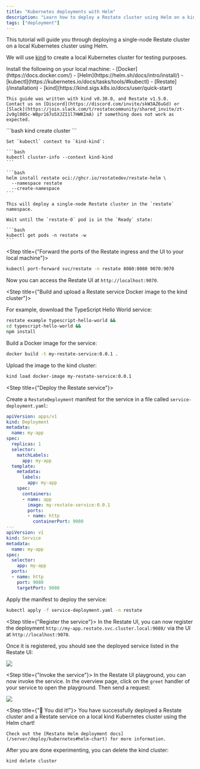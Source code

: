 ```yaml
---
title: "Kubernetes deployments with Helm"
description: "Learn how to deploy a Restate cluster using Helm on a kind Kubernetes cluster."
tags: ["deployment"]
---
```



This tutorial will guide you through deploying a single-node Restate cluster on a local Kubernetes cluster using Helm.

We will use [kind](https://kind.sigs.k8s.io/) to create a local Kubernetes cluster for testing purposes.

<Steps>
<Step title={"Prerequisites"}>
    Install the following on your local machine:
    - [Docker](https://docs.docker.com/)
    - [Helm](https://helm.sh/docs/intro/install/)
    - [kubectl](https://kubernetes.io/docs/tasks/tools/#kubectl)
    - [Restate](/installation)
    - [kind](https://kind.sigs.k8s.io/docs/user/quick-start)

    This guide was written with kind v0.30.0, and Restate v1.5.0.
    Contact us on [Discord](https://discord.com/invite/skW3AZ6uGd) or [Slack](https://join.slack.com/t/restatecommunity/shared_invite/zt-2v9gl005c-WBpr167o5XJZI1l7HWKImA) if something does not work as expected.
</Step>
<Step title={"Create a kind cluster"}>
    ```bash
    kind create cluster
    ```

    Set `kubectl` context to `kind-kind`:

    ```bash
    kubectl cluster-info --context kind-kind
    ```
</Step>
<Step title={"Install the single-node Restate Helm chart"}>

    ```bash
    helm install restate oci://ghcr.io/restatedev/restate-helm \
      --namespace restate
      --create-namespace
    ```

    This will deploy a single-node Restate cluster in the `restate` namespace.

    Wait until the `restate-0` pod is in the `Ready` state:

    ```bash
    kubectl get pods -n restate -w
    ```

</Step>

<Step title={"Forward the ports of the Restate ingress and the UI to your local machine"}>
```bash
kubectl port-forward svc/restate -n restate 8080:8080 9070:9070
```

Now you can access the Restate UI at `http://localhost:9070`.
</Step>

<Step title={"Build and upload a Restate service Docker image to the kind cluster"}>

For example, download the TypeScript Hello World service:
```bash
restate example typescript-hello-world &&
cd typescript-hello-world &&
npm install
```

Build a Docker image for the service:

```bash
docker build -t my-restate-service:0.0.1 .
```

Upload the image to the kind cluster:

```bash
kind load docker-image my-restate-service:0.0.1
```
</Step>

<Step title={"Deploy the Restate service"}>

Create a `RestateDeployment` manifest for the service in a file called `service-deployment.yaml`:

```yaml service-deployment.yaml
apiVersion: apps/v1
kind: Deployment
metadata:
  name: my-app
spec:
  replicas: 1
  selector:
    matchLabels:
      app: my-app
  template:
    metadata:
      labels:
        app: my-app
    spec:
      containers:
      - name: app
        image: my-restate-service:0.0.1
        ports:
        - name: http
          containerPort: 9080
---
apiVersion: v1
kind: Service
metadata:
  name: my-app
spec:
  selector:
    app: my-app
  ports:
  - name: http
    port: 9080
    targetPort: 9080
```

Apply the manifest to deploy the service:

```bash
kubectl apply -f service-deployment.yaml -n restate
```

</Step>

<Step title={"Register the service"}>
In the Restate UI, you can now register the deployment `http://my-app.restate.svc.cluster.local:9080/` via the UI at `http://localhost:9070`.

Once it is registered, you should see the deployed service listed in the Restate UI:

<Frame>
    <img src={"/img/guides/restate-on-kind-with-helm/registration.png"}/>
</Frame>

</Step>

<Step title={"Invoke the service"}>
In the Restate UI playground, you can now invoke the service. In the overview page, click on the `greet` handler of your service to open the playground.
Then send a request:

<Frame>
    <img src={"/img/guides/restate-on-kind-with-helm/invoke.png"}/>
</Frame>

</Step>

<Step title={"🎉 You did it!"}>
    You have successfully deployed a Restate cluster and a Restate service on a local kind Kubernetes cluster using the Helm chart!

    Check out the [Restate Helm deployment docs](/server/deploy/kubernetes#helm-chart) for more information.
</Step>
</Steps>


After you are done experimenting, you can delete the kind cluster:

```bash
kind delete cluster
```


